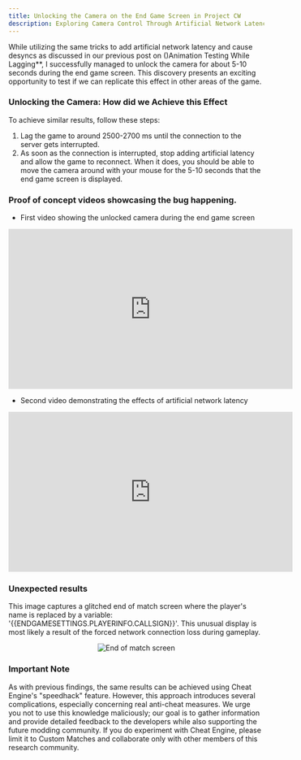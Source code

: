 ```yaml
---
title: Unlocking the Camera on the End Game Screen in Project CW
description: Exploring Camera Control Through Artificial Network Latency
---
```


While utilizing the same tricks to add artificial network latency and cause desyncs as discussed in our previous post on ()Animation Testing While Lagging**, I successfully managed to unlock the camera for about 5-10 seconds during the end game screen. This discovery presents an exciting opportunity to test if we can replicate this effect in other areas of the game.

### Unlocking the Camera: How did we Achieve this Effect

To achieve similar results, follow these steps:

1. Lag the game to around 2500-2700 ms until the connection to the server gets interrupted.
2. As soon as the connection is interrupted, stop adding artificial latency and allow the game to reconnect. When it does, you should be able to move the camera around with your mouse for the 5-10 seconds that the end game screen is displayed.

### Proof of concept videos showcasing the bug happening.

- First video showing the unlocked camera during the end game screen

<div align="center">

<iframe width="560" height="315" src="https://www.youtube.com/embed/s4cPjp8FIy8?si=Cfpy2qZUcqBE3qzB" title="YouTube video player" frameborder="0" allow="accelerometer; autoplay; clipboard-write; encrypted-media; gyroscope; picture-in-picture; web-share" referrerpolicy="strict-origin-when-cross-origin" allowfullscreen></iframe>

</div>

- Second video demonstrating the effects of artificial network latency

<div align="center">

<iframe width="560" height="315" src="https://www.youtube.com/embed/7AN28XQRzQk?si=WihFYl5ugVqOe45G" title="YouTube video player" frameborder="0" allow="accelerometer; autoplay; clipboard-write; encrypted-media; gyroscope; picture-in-picture; web-share" referrerpolicy="strict-origin-when-cross-origin" allowfullscreen></iframe>

</div>

### Unexpected results

This image captures a glitched end of match screen where the player's name is replaced by a variable: '{{ENDGAMESETTINGS.PLAYERINFO.CALLSIGN}}'. This unusual display is most likely a result of the forced network connection loss during gameplay.

<div align="center">

![End of match screen](https://raw.githubusercontent.com/ThatSINEWAVE/pcw-bughunters/refs/heads/main/images/gameplay-mechanics/Camera%20Movement%20Unlocked/kent_bug.png)

</div>

### Important Note

As with previous findings, the same results can be achieved using Cheat Engine's "speedhack" feature. However, this approach introduces several complications, especially concerning real anti-cheat measures. We urge you not to use this knowledge maliciously; our goal is to gather information and provide detailed feedback to the developers while also supporting the future modding community. If you do experiment with Cheat Engine, please limit it to Custom Matches and collaborate only with other members of this research community.
